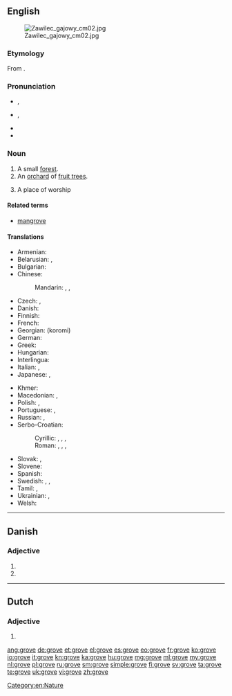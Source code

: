 {{also|Grove}}
==English==
{{wikipedia|dab=Grove}}
[[File:Zawilec gajowy cm02.jpg|thumb]]

===Etymology===
From {{etyl|ang|en}} {{term/t|ang|grāf}}.

===Pronunciation===
* {{a|RP}} {{IPA|/ɡɹəʊv/}}, {{X-SAMPA|/gr\@Uv/}}
* {{a|US}} {{IPA|/ɡɹoʊv/}}, {{X-SAMPA|/gr\oUv/}}
* {{audio|en-us-grove.ogg|Audio (US)}}
* {{rhymes|əʊv}}

===Noun===
{{en-noun}}

# A small [[forest]].
# An [[orchard]] of [[fruit tree]]s.
# {{context|Druidism|Wicca|lang=en}} A place of worship

====Related terms====
* [[mangrove]]

====Translations====
{{trans-top|small forest}}
* Armenian: {{t|hy|պուրակ|tr=purak|sc=Armn}}
* Belarusian: {{t|be|гай|m|tr=haj|sc=Cyrl}}, {{t|be|лясок|m|tr=ljasók|sc=Cyrl}}
* Bulgarian: {{t+|bg|горичка|f|tr=gorička|sc=Cyrl}}
* Chinese:
*: Mandarin: {{t+|cmn|林子|tr=línzi|sc=Hani}}, {{t+|cmn|小樹林|sc=Hani}}, {{t|cmn|小树林|tr=xiaǒshùlín|sc=Hani}}
* Czech: {{t|cs|háj|m}}, {{t|cs|lesík|m}}
* Danish: {{t+|da|lund}}
* Finnish: {{t+|fi|metsikkö}}
* French: {{t+|fr|bosquet|m}}
* Georgian: {{t+|ka|კორომი|sc=Geor}} (koromi)
* German: {{t+|de|Hain|m}}
* Greek: {{t+|el|σύδεντρο|n|tr=sýdentro}}
* Hungarian: {{t+|hu|liget}}
* Interlingua: {{t|ia|boschetto}} {{g|m}}
* Italian: {{t|it|boschetto}}, {{t+|it|piantagione}}
* Japanese: {{t+|ja|林|tr=はやし, hayashi}}, {{t|ja|木立|tr=こだち, kodachi|sc=Jpan}}
{{trans-mid}}
* Khmer: {{t+|km|ច្បារ|sc=Khmr|tr=cbaa}}
* Macedonian: {{t|mk|забел|m|tr=zábel}}, {{t|mk|корија|f|tr=kórija}}
* Polish: {{t+|pl|gaj|m}}, {{t+|pl|lasek|m}}
* Portuguese: {{t+|pt|bosque|m}}, {{t+|pt|bosquete|m}}
* Russian: {{t+|ru|роща|f|tr=róšča|sc=Cyrl}}, {{t+|ru|лесок|m|tr=lesók|sc=Cyrl}}
* Serbo-Croatian:
*: Cyrillic: {{t|sh|луг|m}}, {{t|sh|гај|m}}, {{t|sh|шумица|f}}, {{t|sh|шумарак|m}}
*: Roman: {{t|sh|lug|m}}, {{t|sh|gaj|m}}, {{t|sh|šumica|f}}, {{t|sh|šumarak|m}}
* Slovak: {{t|sk|háj|m}}, {{t|sk|lesík|m}}
* Slovene: {{t|sl|gaj|m}}
* Spanish: {{t+|es|arboleda|f}}
* Swedish: {{t+|sv|lund}}, {{t+|sv|dunge}}, {{t|sv|skogsdunge|c}}
* Tamil: {{t+|ta|தோப்பு|tr=tōppu}}, {{t+|ta|சோலை|tr=cōlai}}
* Ukrainian: {{t+|uk|гай|m|tr=haj|sc=Cyrl}}, {{t|uk|лісок|m|tr=lisók|sc=Cyrl}}
* Welsh: {{t|cy|celli|f}}
{{trans-bottom}}

{{trans-see|orchard}}

[[Category:en:Nature]]

----

==Danish==

===Adjective===
{{head|da|adjective form}}

# {{form of|definite|grov|lang=da}}
# {{form of|plural|grov|lang=da}}

----

==Dutch==

===Adjective===
{{nl-adj-form}}

# {{nl-adj form of|infl|grof}}

[[ang:grove]]
[[de:grove]]
[[et:grove]]
[[el:grove]]
[[es:grove]]
[[eo:grove]]
[[fr:grove]]
[[ko:grove]]
[[io:grove]]
[[it:grove]]
[[kn:grove]]
[[ka:grove]]
[[hu:grove]]
[[mg:grove]]
[[ml:grove]]
[[my:grove]]
[[nl:grove]]
[[pl:grove]]
[[ru:grove]]
[[sm:grove]]
[[simple:grove]]
[[fi:grove]]
[[sv:grove]]
[[ta:grove]]
[[te:grove]]
[[uk:grove]]
[[vi:grove]]
[[zh:grove]]
